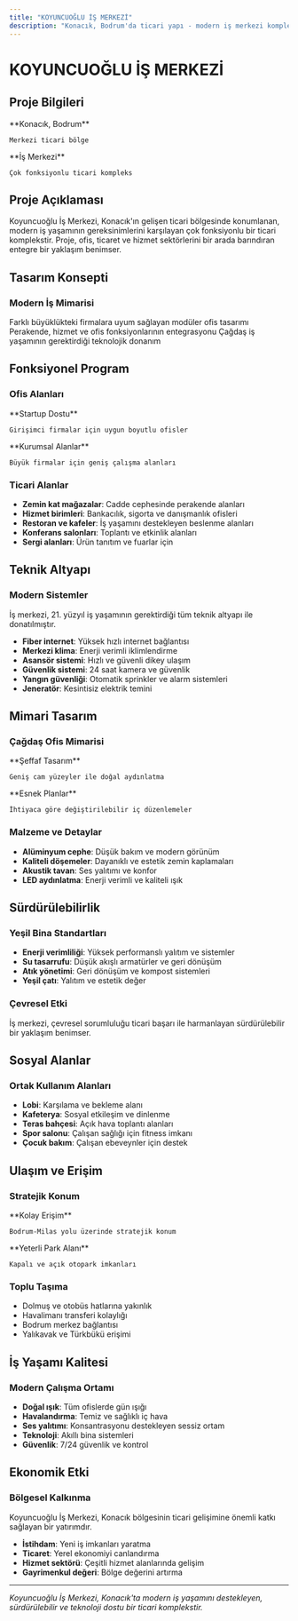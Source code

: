 ```yaml
---
title: "KOYUNCUOĞLU İŞ MERKEZİ"
description: "Konacık, Bodrum'da ticari yapı - modern iş merkezi kompleksi"
---
```


# KOYUNCUOĞLU İŞ MERKEZİ

## Proje Bilgileri

<CardGroup cols={2}>
  <Card title="Konum" icon="location-dot">
    **Konacık, Bodrum**
    
    Merkezi ticari bölge
  </Card>
  
  <Card title="Tip" icon="building">
    **İş Merkezi**
    
    Çok fonksiyonlu ticari kompleks
  </Card>
</CardGroup>

## Proje Açıklaması

Koyuncuoğlu İş Merkezi, Konacık'ın gelişen ticari bölgesinde konumlanan, modern iş yaşamının gereksinimlerini karşılayan çok fonksiyonlu bir ticari komplekstir. Proje, ofis, ticaret ve hizmet sektörlerini bir arada barındıran entegre bir yaklaşım benimser.

## Tasarım Konsepti

### Modern İş Mimarisi

<Steps>
  <Step title="Esnek Ofis Alanları">
    Farklı büyüklükteki firmalara uyum sağlayan modüler ofis tasarımı
  </Step>
  
  <Step title="Ticari Çeşitlilik">
    Perakende, hizmet ve ofis fonksiyonlarının entegrasyonu
  </Step>
  
  <Step title="Teknoloji Altyapısı">
    Çağdaş iş yaşamının gerektirdiği teknolojik donanım
  </Step>
</Steps>

## Fonksiyonel Program

### Ofis Alanları

<CardGroup cols={2}>
  <Card title="Küçük Ofisler" icon="briefcase">
    **Startup Dostu**
    
    Girişimci firmalar için uygun boyutlu ofisler
  </Card>
  
  <Card title="Büyük Ofisler" icon="building">
    **Kurumsal Alanlar**
    
    Büyük firmalar için geniş çalışma alanları
  </Card>
</CardGroup>

### Ticari Alanlar

- **Zemin kat mağazalar**: Cadde cephesinde perakende alanları
- **Hizmet birimleri**: Bankacılık, sigorta ve danışmanlık ofisleri
- **Restoran ve kafeler**: İş yaşamını destekleyen beslenme alanları
- **Konferans salonları**: Toplantı ve etkinlik alanları
- **Sergi alanları**: Ürün tanıtım ve fuarlar için

## Teknik Altyapı

### Modern Sistemler

<Note>
İş merkezi, 21. yüzyıl iş yaşamının gerektirdiği tüm teknik altyapı ile donatılmıştır.
</Note>

- **Fiber internet**: Yüksek hızlı internet bağlantısı
- **Merkezi klima**: Enerji verimli iklimlendirme
- **Asansör sistemi**: Hızlı ve güvenli dikey ulaşım
- **Güvenlik sistemi**: 24 saat kamera ve güvenlik
- **Yangın güvenliği**: Otomatik sprinkler ve alarm sistemleri
- **Jeneratör**: Kesintisiz elektrik temini

## Mimari Tasarım

### Çağdaş Ofis Mimarisi

<CardGroup cols={2}>
  <Card title="Cam Cephe" icon="window">
    **Şeffaf Tasarım**
    
    Geniş cam yüzeyler ile doğal aydınlatma
  </Card>
  
  <Card title="Modüler Sistem" icon="grid">
    **Esnek Planlar**
    
    İhtiyaca göre değiştirilebilir iç düzenlemeler
  </Card>
</CardGroup>

### Malzeme ve Detaylar

- **Alüminyum cephe**: Düşük bakım ve modern görünüm
- **Kaliteli döşemeler**: Dayanıklı ve estetik zemin kaplamaları
- **Akustik tavan**: Ses yalıtımı ve konfor
- **LED aydınlatma**: Enerji verimli ve kaliteli ışık

## Sürdürülebilirlik

### Yeşil Bina Standartları

- **Enerji verimliliği**: Yüksek performanslı yalıtım ve sistemler
- **Su tasarrufu**: Düşük akışlı armatürler ve geri dönüşüm
- **Atık yönetimi**: Geri dönüşüm ve kompost sistemleri
- **Yeşil çatı**: Yalıtım ve estetik değer

### Çevresel Etki

<Tip>
İş merkezi, çevresel sorumluluğu ticari başarı ile harmanlayan sürdürülebilir bir yaklaşım benimser.
</Tip>

## Sosyal Alanlar

### Ortak Kullanım Alanları

- **Lobi**: Karşılama ve bekleme alanı
- **Kafeterya**: Sosyal etkileşim ve dinlenme
- **Teras bahçesi**: Açık hava toplantı alanları
- **Spor salonu**: Çalışan sağlığı için fitness imkanı
- **Çocuk bakım**: Çalışan ebeveynler için destek

## Ulaşım ve Erişim

### Stratejik Konum

<CardGroup cols={2}>
  <Card title="Ana Yollar" icon="road">
    **Kolay Erişim**
    
    Bodrum-Milas yolu üzerinde stratejik konum
  </Card>
  
  <Card title="Otopark" icon="car">
    **Yeterli Park Alanı**
    
    Kapalı ve açık otopark imkanları
  </Card>
</CardGroup>

### Toplu Taşıma

- Dolmuş ve otobüs hatlarına yakınlık
- Havalimanı transferi kolaylığı
- Bodrum merkez bağlantısı
- Yalıkavak ve Türkbükü erişimi

## İş Yaşamı Kalitesi

### Modern Çalışma Ortamı

- **Doğal ışık**: Tüm ofislerde gün ışığı
- **Havalandırma**: Temiz ve sağlıklı iç hava
- **Ses yalıtımı**: Konsantrasyonu destekleyen sessiz ortam
- **Teknoloji**: Akıllı bina sistemleri
- **Güvenlik**: 7/24 güvenlik ve kontrol

## Ekonomik Etki

### Bölgesel Kalkınma

<Note>
Koyuncuoğlu İş Merkezi, Konacık bölgesinin ticari gelişimine önemli katkı sağlayan bir yatırımdır.
</Note>

- **İstihdam**: Yeni iş imkanları yaratma
- **Ticaret**: Yerel ekonomiyi canlandırma
- **Hizmet sektörü**: Çeşitli hizmet alanlarında gelişim
- **Gayrimenkul değeri**: Bölge değerini artırma

---

*Koyuncuoğlu İş Merkezi, Konacık'ta modern iş yaşamını destekleyen, sürdürülebilir ve teknoloji dostu bir ticari komplekstir.*
